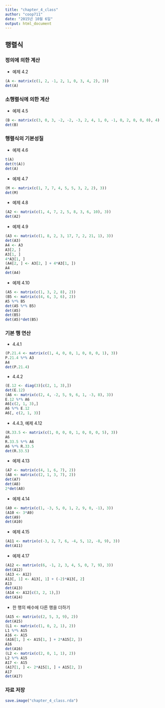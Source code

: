 ```yaml
---
title: "chapter_4_class"
author: "coop711"
date: "2015년 10월 6일"
output: html_document
---
```


## 행렬식

### 정의에 의한 계산

* 예제 4.2

```r
(A <- matrix(c(1, 2, -1, 2, 1, 0, 3, 4, 2), 3))
det(A)
```

### 소행렬식에 의한 계산

* 예제 4.5

```r
(B <- matrix(c(3, 0, 3, -2, -2, -3, 2, 4, 1, 0, -1, 0, 2, 0, 0, 0), 4))
det(B)
```

### 행렬식의 기본성질

* 예제 4.6

```r
t(A)
det(t(A))
det(A)
``` 

* 예제 4.7

```r
(M <- matrix(c(1, 7, 7, 4, 5, 5, 3, 2, 2), 3))
det(M)
```

* 예제 4.8

```r
(A2 <- matrix(c(1, 4, 7, 2, 5, 8, 3, 6, 10), 3))
det(A2)
```

* 예제 4.9

```r
(A3 <- matrix(c(1, 8, 2, 3, 17, 7, 2, 21, 1), 3))
det(A3)
A4 <- A3
A3[2, ]
A3[1, ]
4*A3[1, ]
(A4[2, ] <- A3[2, ] + 4*A3[1, ])
A4
det(A4)
```

* 예제 4.10

```r
(A5 <- matrix(c(1, 3, 2, 8), 2))
(B5 <- matrix(c(4, 6, 3, 6), 2))
A5 %*% B5
det(A5 %*% B5)
det(A5)
det(B5)
det(A5)*det(B5)
```

### 기본 행 연산

* 4.4.1

```r
(P.21.4 <- matrix(c(1, 4, 0, 0, 1, 0, 0, 0, 1), 3))
P.21.4 %*% A3
A4
det(P.21.4)
```

* 4.4.2

```r
(E.12 <- diag(3)[c(2, 1, 3),])
det(E.12)
(A6 <- matrix(c(2, 4, -2, 5, 9, 6, 1, -3, 8), 3))
E.12 %*% A6
A6[c(2, 1, 3),]
A6 %*% E.12
A6[, c(2, 1, 3)]
```

* 4.4.3, 예제 4.12

```r
(R.33.5 <- matrix(c(1, 0, 0, 0, 1, 0, 0, 0, 5), 3))
A6
R.33.5 %*% A6
A6 %*% R.33.5
det(R.33.5)
```

* 예제 4.13

```r
(A7 <- matrix(c(4, 1, 6, 7), 2))
(A8 <- matrix(c(2, 1, 3, 7), 2))
det(A7)
det(A8)
2*det(A8)
```

* 예제 4.14

```r
(A9 <- matrix(c(1, -3, 5, 0, 1, 2, 9, 0, -1), 3))
(A10 <- 3*A9)
det(A9)
det(A10)
```

* 예제 4.15

```r
(A11 <- matrix(c(-3, 2, 7, 6, -4, 5, 12, -8, 9), 3))
det(A11)
```

* 예제 4.17

```r
(A12 <- matrix(c(6, -1, 2, 3, 4, 5, 0, 7, 9), 3))
det(A12)
(A13 <- A12)
A13[, 1] <- A13[, 1] + (-2)*A13[, 2]
A13
det(A13)
(A14 <- A12[c(3, 2, 1),])
det(A14)
```

* 한 행의 배수에 다른 행을 더하기

```r
(A15 <- matrix(c(2, 5, 3, 9), 2))
det(A15)
(L1 <- matrix(c(1, 0, 2, 1), 2))
L1 %*% A15
A16 <- A15
(A16[1, ] <- A15[1, ] + 2*A15[2, ])
A16
det(A16)
(L2 <- matrix(c(2, 0, 1, 1), 2))
L2 %*% A15
A17 <- A15
(A17[1, ] <- 2*A15[1, ] + A15[2, ])
A17
det(A17)
```

### 자료 저장

```r
save.image("chapter_4_class.rda")
```